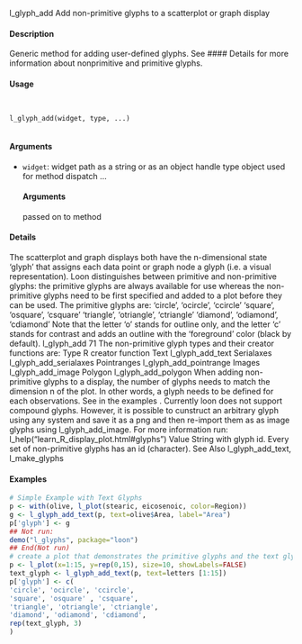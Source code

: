 
l_glyph_add Add non-primitive glyphs to a scatterplot or graph display

#### Description 

Generic method for adding user-defined glyphs. See 
#### Details 
 for more information about nonprimitive
and primitive glyphs.

#### Usage
<pre><code>

l_glyph_add(widget, type, ...)

</code></pre>
#### Arguments 

* ``widget``: widget path as a string or as an object handle
type object used for method dispatch
... 
</code></pre>
#### Arguments 
 passed on to method

#### Details 

The scatterplot and graph displays both have the n-dimensional state 'glyph' that assigns each data
point or graph node a glyph (i.e. a visual representation).
Loon distinguishes between primitive and non-primitive glyphs: the primitive glyphs are always
available for use whereas the non-primitive glyphs need to be first specified and added to a plot
before they can be used.
The primitive glyphs are:
'circle', 'ocircle', 'ccircle'
'square', 'osquare', 'csquare'
'triangle', 'otriangle', 'ctriangle'
'diamond', 'odiamond', 'cdiamond'
Note that the letter 'o' stands for outline only, and the letter 'c' stands for contrast and adds an
outline with the 'foreground' color (black by default).
l_glyph_add 71
The non-primitive glyph types and their creator functions are:
Type R creator function
Text l_glyph_add_text
Serialaxes l_glyph_add_serialaxes
Pointranges l_glyph_add_pointrange
Images l_glyph_add_image
Polygon l_glyph_add_polygon
When adding non-primitive glyphs to a display, the number of glyphs needs to match the dimension
n of the plot. In other words, a glyph needs to be defined for each observations. See in the 
examples .
Currently loon does not support compound glyphs. However, it is possible to cunstruct an arbitrary
glyph using any system and save it as a png and then re-import them as as image glyphs using
l_glyph_add_image.
For more information run: l_help("learn_R_display_plot.html#glyphs")
Value
String with glyph id. Every set of non-primitive glyphs has an id (character).
See Also
l_glyph_add_text, l_make_glyphs

#### Examples 
```r
# Simple Example with Text Glyphs
p <- with(olive, l_plot(stearic, eicosenoic, color=Region))
g <- l_glyph_add_text(p, text=olive$Area, label="Area")
p['glyph'] <- g
## Not run:
demo("l_glyphs", package="loon")
## End(Not run)
# create a plot that demonstrates the primitive glyphs and the text glyphs
p <- l_plot(x=1:15, y=rep(0,15), size=10, showLabels=FALSE)
text_glyph <- l_glyph_add_text(p, text=letters [1:15])
p['glyph'] <- c(
'circle', 'ocircle', 'ccircle',
'square', 'osquare' , 'csquare',
'triangle', 'otriangle', 'ctriangle',
'diamond', 'odiamond', 'cdiamond',
rep(text_glyph, 3)
)
```
